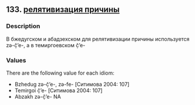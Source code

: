 ## 133. <a href =  'https://agricolamz.github.io/The_Circassian_Isoglosses_Database/133.html'>релятивизация причины</a>
### Description

В бжедугском и абадзехском для релятивизации причины используется zə-č̣’e-, а в темиргоевском č̣’e-


### Values
There are the following value for each idiom:

* Bzhedug zə-č̣’e-, zə-fe- [Ситимова 2004: 107]
* Temirgoi č̣’e- [Ситимова 2004: 107]
* Abzakh zə-č̣’e- NA


